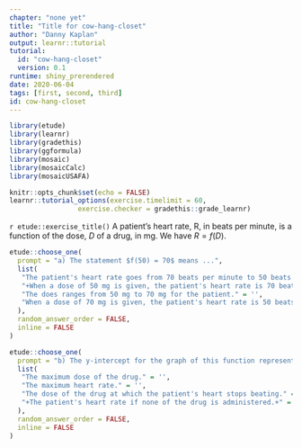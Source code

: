 ```yaml
---
chapter: "none yet"
title: "Title for cow-hang-closet"
author: "Danny Kaplan"
output: learnr::tutorial
tutorial:
  id: "cow-hang-closet"
  version: 0.1
runtime: shiny_prerendered
date: 2020-06-04 
tags: [first, second, third]
id: cow-hang-closet
---
```


```r
library(etude)
library(learnr)
library(gradethis)
library(ggformula)
library(mosaic)
library(mosaicCalc)
library(mosaicUSAFA)

knitr::opts_chunk$set(echo = FALSE)
learnr::tutorial_options(exercise.timelimit = 60, 
                 exercise.checker = gradethis::grade_learnr)
```


`r etude::exercise_title()` A patient's heart rate, R, in beats per minute, is a function of the dose, $D$ of a drug, in mg. We have $R = f(D)$. 



```r
etude::choose_one(
  prompt = "a) The statement $f(50) = 70$ means ...",
  list(
   "The patient's heart rate goes from 70 beats per minute to 50 beats per minute when a dose is given." = '',
   "+When a dose of 50 mg is given, the patient's heart rate is 70 beats per minute.+" = '',
   "The does ranges from 50 mg to 70 mg for the patient." = '',
   "When a dose of 70 mg is given, the patient's heart rate is 50 beats per minute." = ''
  ),
  random_answer_order = FALSE,
  inline = FALSE
)
```

```r
etude::choose_one(
  prompt = "b) The y-intercept for the graph of this function represents ...",
  list(
   "The maximum dose of the drug." = '',
   "The maximum heart rate." = '',
   "The dose of the drug at which the patient's heart stops beating." = '',
   "+The patient's heart rate if none of the drug is administered.+" = ''
  ),
  random_answer_order = FALSE,
  inline = FALSE
)
```




